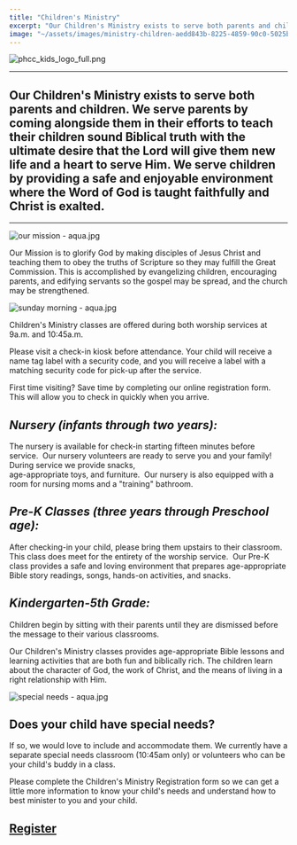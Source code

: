 ```yaml
---
title: "Children's Ministry"
excerpt: "Our Children's Ministry exists to serve both parents and children. We serve parents by coming alon..."
image: "~/assets/images/ministry-children-aedd843b-8225-4859-90c0-5025bd3ff92a.png"
---
```



![phcc_kids_logo_full.png](~/assets/images/ministry-children-aedd843b-8225-4859-90c0-5025bd3ff92a.png)

---

**Our Children's Ministry exists to serve both parents and children. We serve parents by coming alongside them in their efforts to teach their children sound Biblical truth with the ultimate desire that the Lord will give them new life and a heart to serve Him. We serve children by providing a safe and enjoyable environment where the Word of God is taught faithfully and Christ is exalted.**
---------------------------------------------------------------------------------------------------------------------------------------------------------------------------------------------------------------------------------------------------------------------------------------------------------------------------------------------------------------------------------------------------------

---

![our mission - aqua.jpg](~/assets/images/ministry-children-6645713b-4dad-4ba7-bc41-462f61754ca5.jpg)

Our Mission is to glorify God by making disciples of Jesus Christ and teaching them to obey the truths of Scripture so they may fulfill the Great Commission. This is accomplished by evangelizing children, encouraging parents, and edifying servants so the gospel may be spread, and the church may be strengthened.

![sunday morning - aqua.jpg](~/assets/images/ministry-children-ef0fc861-82af-41df-bc1f-5517940a26fc.jpg)

Children's Ministry classes are offered during both worship services at 9a.m. and 10:45a.m.

Please visit a check-in kiosk before attendance. Your child will receive a name tag label with a security code, and you will receive a label with a matching security code for pick-up after the service.

First time visiting? Save time by completing our online registration form. This will allow you to check in quickly when you arrive.

*Nursery (infants through two years):*
--------------------------------------

The nursery is available for check-in starting fifteen minutes before service.  Our nursery volunteers are ready to serve you and your family!  During service we provide snacks,   
age-appropriate toys, and furniture.  Our nursery is also equipped with a room for nursing moms and a "training" bathroom.

*Pre-K Classes (three years through Preschool age):*
----------------------------------------------------

After checking-in your child, please bring them upstairs to their classroom.  This class does meet for the entirety of the worship service.  Our Pre-K class provides a safe and loving environment that prepares age-appropriate Bible story readings, songs, hands-on activities, and snacks.

*Kindergarten-5th Grade:*
-------------------------

Children begin by sitting with their parents until they are dismissed before the message to their various classrooms.

Our Children's Ministry classes provides age-appropriate Bible lessons and learning activities that are both fun and biblically rich. The children learn about the character of God, the work of Christ, and the means of living in a right relationship with Him.

![special needs - aqua.jpg](~/assets/images/ministry-children-5fa2624d-b7d6-4b5a-8ba2-e8c80fdedf5d.jpg)

Does your child have special needs?
-----------------------------------

If so, we would love to include and accommodate them. We currently have a separate special needs classroom (10:45am only) or volunteers who can be your child's buddy in a class.

Please complete the Children's Ministry Registration form so we can get a little more information to know your child's needs and understand how to best minister to you and your child.

<a href="https://pleasanthome.churchcenter.com/registrations/events/1904085" target="_blank">Register</a>
---------------------------------------------------------------------------------------------------------